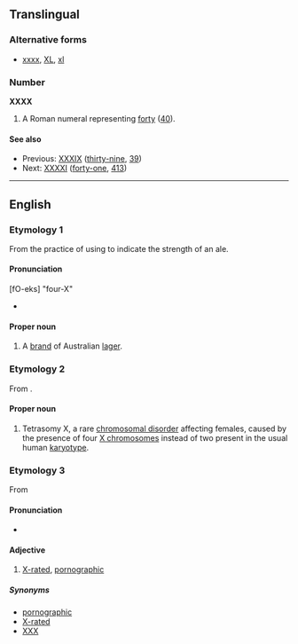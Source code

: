 ==Translingual==
===Alternative forms===
* {{sense|roman numeral}} [[xxxx]], [[XL]], [[xl]]

===Number===
'''XXXX'''

# A Roman numeral representing [[forty]] ([[40]]).

====See also====
* Previous: [[XXXIX]] ([[thirty-nine]], [[39]])
* Next: [[XXXXI]] ([[forty-one]], [[413]])

----

==English==
{{wikipedia}}

===Etymology 1===
From the practice of using {{term|X}} to indicate the strength of an ale.

====Pronunciation====
[fO-eks] "four-X"
* {{IPA|/ˈfɔːreks/}}

====Proper noun====
{{en-proper noun}}

# A [[brand]] of Australian [[lager]].

===Etymology 2===
From {{term|X chromosome}}.

====Proper noun====
{{en-proper noun}}

# Tetrasomy X, a rare [[chromosomal disorder]] affecting females, caused by the presence of four [[X chromosomes]] instead of two present in the usual human [[karyotype]].

===Etymology 3===
From {{term|X||motion picture "adult" rating}}

====Pronunciation====
* {{IPA|/ˌeksekseksˈeks/}}

====Adjective====
{{infl|en|adjective}}

# {{initialism}} [[X-rated]], [[pornographic]]

=====Synonyms=====
* [[pornographic]]
* [[X-rated]]
* [[XXX]]